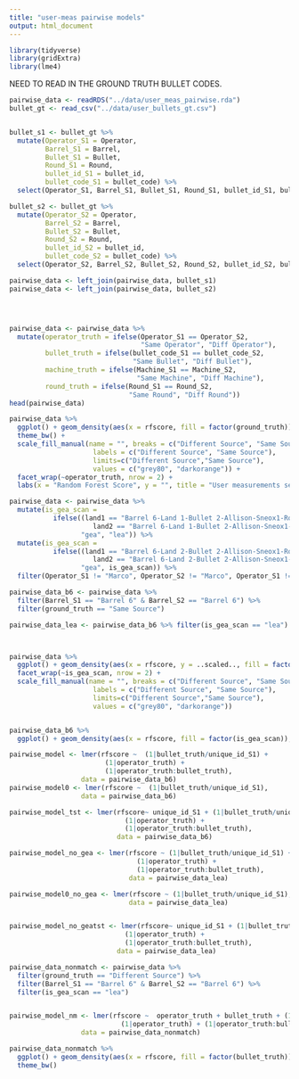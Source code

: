```yaml
---
title: "user-meas pairwise models"
output: html_document
---
```


```r
library(tidyverse)
library(gridExtra)
library(lme4)
```


NEED TO READ IN THE GROUND TRUTH BULLET CODES.  



```r
pairwise_data <- readRDS("../data/user_meas_pairwise.rda")
bullet_gt <- read_csv("../data/user_bullets_gt.csv")


bullet_s1 <- bullet_gt %>% 
  mutate(Operator_S1 = Operator, 
         Barrel_S1 = Barrel, 
         Bullet_S1 = Bullet, 
         Round_S1 = Round, 
         bullet_id_S1 = bullet_id, 
         bullet_code_S1 = bullet_code) %>%
  select(Operator_S1, Barrel_S1, Bullet_S1, Round_S1, bullet_id_S1, bullet_code_S1) 

bullet_s2 <- bullet_gt %>% 
  mutate(Operator_S2 = Operator, 
         Barrel_S2 = Barrel, 
         Bullet_S2 = Bullet, 
         Round_S2 = Round, 
         bullet_id_S2 = bullet_id, 
         bullet_code_S2 = bullet_code) %>%
  select(Operator_S2, Barrel_S2, Bullet_S2, Round_S2, bullet_id_S2, bullet_code_S2) 

pairwise_data <- left_join(pairwise_data, bullet_s1)
pairwise_data <- left_join(pairwise_data, bullet_s2)




pairwise_data <- pairwise_data %>% 
  mutate(operator_truth = ifelse(Operator_S1 == Operator_S2, 
                                 "Same Operator", "Diff Operator"), 
         bullet_truth = ifelse(bullet_code_S1 == bullet_code_S2,
                               "Same Bullet", "Diff Bullet"),
         machine_truth = ifelse(Machine_S1 == Machine_S2,
                                "Same Machine", "Diff Machine"),
         round_truth = ifelse(Round_S1 == Round_S2,
                              "Same Round", "Diff Round"))
head(pairwise_data)
```

```r
pairwise_data %>% 
  ggplot() + geom_density(aes(x = rfscore, fill = factor(ground_truth)), alpha = 0.5) + 
  theme_bw() + 
  scale_fill_manual(name = "", breaks = c("Different Source", "Same Source"), 
                     labels = c("Different Source", "Same Source"), 
                     limits=c("Different Source","Same Source"), 
                     values = c("grey80", "darkorange")) + 
  facet_wrap(~operator_truth, nrow = 2) + 
  labs(x = "Random Forest Score", y = "", title = "User measurements set Land-to-Land Results")
```





```r
pairwise_data <- pairwise_data %>% 
  mutate(is_gea_scan = 
           ifelse((land1 == "Barrel 6-Land 1-Bullet 2-Allison-Sneox1-Round 3"| 
                     land2 == "Barrel 6-Land 1-Bullet 2-Allison-Sneox1-Round 3"), 
                  "gea", "lea")) %>%
  mutate(is_gea_scan = 
           ifelse((land1 == "Barrel 6-Land 2-Bullet 2-Allison-Sneox1-Round 3"| 
                     land2 == "Barrel 6-Land 2-Bullet 2-Allison-Sneox1-Round 3"), 
                  "gea", is_gea_scan)) %>%
  filter(Operator_S1 != "Marco", Operator_S2 != "Marco", Operator_S1 != "Jozef", Operator_S2 != "Jozef")

pairwise_data_b6 <- pairwise_data %>%
  filter(Barrel_S1 == "Barrel 6" & Barrel_S2 == "Barrel 6") %>%
  filter(ground_truth == "Same Source")

pairwise_data_lea <- pairwise_data_b6 %>% filter(is_gea_scan == "lea")



pairwise_data %>%
  ggplot() + geom_density(aes(x = rfscore, y = ..scaled.., fill = factor(ground_truth)), alpha = 0.6) + theme_bw() + 
  facet_wrap(~is_gea_scan, nrow = 2) + 
  scale_fill_manual(name = "", breaks = c("Different Source", "Same Source"), 
                     labels = c("Different Source", "Same Source"), 
                     limits=c("Different Source","Same Source"), 
                     values = c("grey80", "darkorange")) 


pairwise_data_b6 %>% 
  ggplot() + geom_density(aes(x = rfscore, fill = factor(is_gea_scan)), alpha = 0.6) + theme_bw()

```


```r
pairwise_model <- lmer(rfscore ~  (1|bullet_truth/unique_id_S1) + 
                        (1|operator_truth) +
                        (1|operator_truth:bullet_truth),
                  data = pairwise_data_b6)
pairwise_model0 <- lmer(rfscore ~  (1|bullet_truth/unique_id_S1),
                  data = pairwise_data_b6)

pairwise_model_tst <- lmer(rfscore~ unique_id_S1 + (1|bullet_truth/unique_id_S1) + 
                             (1|operator_truth) + 
                             (1|operator_truth:bullet_truth), 
                           data = pairwise_data_b6)

pairwise_model_no_gea <- lmer(rfscore ~ (1|bullet_truth/unique_id_S1) + 
                                (1|operator_truth) +
                                (1|operator_truth:bullet_truth),
                              data = pairwise_data_lea)

pairwise_model0_no_gea <- lmer(rfscore ~ (1|bullet_truth/unique_id_S1),
                              data = pairwise_data_lea)


pairwise_model_no_geatst <- lmer(rfscore~ unique_id_S1 + (1|bullet_truth/unique_id_S1) + 
                             (1|operator_truth) + 
                             (1|operator_truth:bullet_truth), 
                           data = pairwise_data_lea)

```


```r
pairwise_data_nonmatch <- pairwise_data %>% 
  filter(ground_truth == "Different Source") %>%
  filter(Barrel_S1 == "Barrel 6" & Barrel_S2 == "Barrel 6") %>%
  filter(is_gea_scan == "lea")


pairwise_model_nm <- lmer(rfscore ~  operator_truth + bullet_truth + (1|bullet_truth) + 
                            (1|operator_truth) + (1|operator_truth:bullet_truth),
                  data = pairwise_data_nonmatch)

pairwise_data_nonmatch %>%
  ggplot() + geom_density(aes(x = rfscore, fill = factor(bullet_truth)), alpha = 0.6) + 
  theme_bw() 

```



